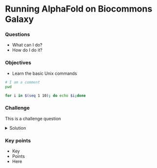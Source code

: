 # Running AlphaFold on Biocommons Galaxy


<div class="questions">

### Questions

- What can I do?
- How do I do it?
</div>

<div class="objectives">
  
### Objectives

- Learn the basic Unix commands

</div>

```bash
# I am a comment
pwd

for i in $(seq 1 10); do echo $i;done
```

<div class="challenge">

### Challenge 

This is a challenge question

<details>
<summary>Solution</summary>

```bash

#Declare the name of the function
echo "Joy"

```
</details>
</div>



<div class="keypoints">

### Key points

- Key
- Points
- Here

</div>
